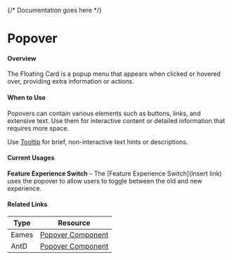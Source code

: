 

<Meta of={PopoverStories} />

{/* Documentation goes here */}

# Popover

#### Overview

The Floating Card is a popup menu that appears when clicked or hovered over, providing extra information or actions.

#### When to Use

Popovers can contain various elements such as buttons, links, and extensive text. Use them for interactive content or detailed information that requires more space.

Use [Tooltip](https://mparticle.github.io/aquarium/?path=/story/components-data-display-tooltip--primary) for brief, non-interactive text hints or descriptions.




#### Current Usages

**Feature Experience Switch** – The [Feature Experience Switch](Insert link) uses the popover to allow users to toggle between the old and new experience.


#### Related Links

| Type  | Resource                                                                                                                                               |
| ----- | ------------------------------------------------------------------------------------------------------------------------------------------------------ |
| Eames | [Popover Component](https://www.figma.com/design/veXnmignQnJz8StIq10VJ5/Eames-2.0---Foundations-%26-Components?node-id=408-12073&node-type=canvas&t=B6HJWqqDsUOypZQj-0) |
| AntD | [Popover Component](https://ant.design/components/popover) |


<Canvas meta={PopoverStories.default} />
